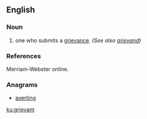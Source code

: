 ==English==

===Noun===
{{en-noun}}

#  one who submits a [[grievance]]. ''(See also [[grievand]])''

===References===
Merriam-Webster online.

===Anagrams===
* [[averting#English|averting]]

[[ku:grievant]]